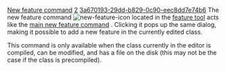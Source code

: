 [[Property:title|New feature command]]
[[Property:weight|2]]
[[Property:uuid|3a670193-29dd-b829-0c90-eec8dd7e74b6]]
The new feature command  [[Image:new-feature-icon]] located in the [[Feature tool: Introduction|feature tool]]  acts like the [[New feature dialog: Introduction|main new feature command]] . Clicking it pops up the same dialog, making it possible to add a new feature in the currently edited class. 

This command is only available when the class currently in the editor is compiled, can be modified, and has a file on the disk (this may not be the case if the class is precompiled).




